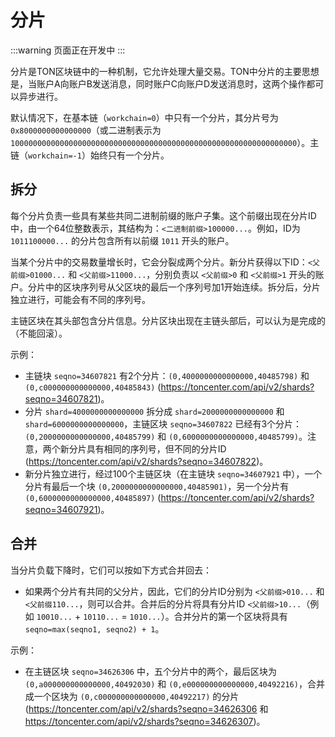 # 分片

:::warning
页面正在开发中
:::

分片是TON区块链中的一种机制，它允许处理大量交易。TON中分片的主要思想是，当账户A向账户B发送消息，同时账户C向账户D发送消息时，这两个操作都可以异步进行。

默认情况下，在基本链（`workchain=0`）中只有一个分片，其分片号为 `0x8000000000000000`（或二进制表示为 `1000000000000000000000000000000000000000000000000000000000000000`）。主链（`workchain=-1`）始终只有一个分片。

## 拆分

每个分片负责一些具有某些共同二进制前缀的账户子集。这个前缀出现在分片ID中，由一个64位整数表示，其结构为：`<二进制前缀>100000...`。例如，ID为 `1011100000...` 的分片包含所有以前缀 `1011` 开头的账户。

当某个分片中的交易数量增长时，它会分裂成两个分片。新分片获得以下ID：`<父前缀>01000...` 和 `<父前缀>11000...`，分别负责以 `<父前缀>0` 和 `<父前缀>1` 开头的账户。分片中的区块序列号从父区块的最后一个序列号加1开始连续。拆分后，分片独立进行，可能会有不同的序列号。

主链区块在其头部包含分片信息。分片区块出现在主链头部后，可以认为是完成的（不能回滚）。

示例：
* 主链块 `seqno=34607821` 有2个分片：`(0,4000000000000000,40485798)` 和 `(0,c000000000000000,40485843)` (https://toncenter.com/api/v2/shards?seqno=34607821)。
* 分片 `shard=4000000000000000` 拆分成 `shard=2000000000000000` 和 `shard=6000000000000000`，主链区块 `seqno=34607822` 已经有3个分片：`(0,2000000000000000,40485799)` 和 `(0,6000000000000000,40485799)`。注意，两个新分片具有相同的序列号，但不同的分片ID (https://toncenter.com/api/v2/shards?seqno=34607822)。
* 新分片独立进行，经过100个主链区块（在主链块 `seqno=34607921` 中），一个分片有最后一个块 `(0,2000000000000000,40485901)`，另一个分片有 `(0,6000000000000000,40485897)` (https://toncenter.com/api/v2/shards?seqno=34607921)。

## 合并
当分片负载下降时，它们可以按如下方式合并回去：
* 如果两个分片有共同的父分片，因此，它们的分片ID分别为 `<父前缀>010...` 和 `<父前缀110...`，则可以合并。合并后的分片将具有分片ID `<父前缀>10...`（例如 `10010...` + `10110...` = `1010...`）。合并分片的第一个区块将具有 `seqno=max(seqno1, seqno2) + 1`。

示例：
* 在主链区块 `seqno=34626306` 中，五个分片中的两个，最后区块为 `(0,a000000000000000,40492030)` 和 `(0,e000000000000000,40492216)`，合并成一个区块为 `(0,c000000000000000,40492217)` 的分片 (https://toncenter.com/api/v2/shards?seqno=34626306 和 https://toncenter.com/api/v2/shards?seqno=34626307)。

